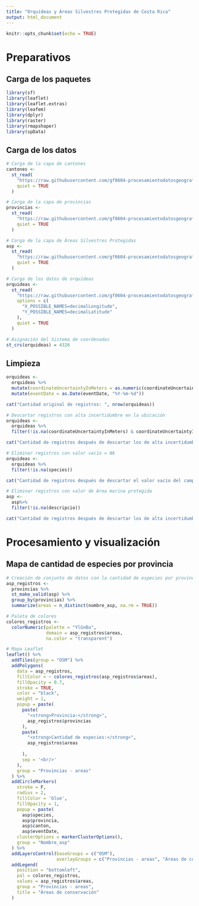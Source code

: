 ---
title: "Orquídeas y Áreas Silvestres Protegidas de Costa Rica"
output: html_document
---

```{r setup, include=FALSE}
knitr::opts_chunk$set(echo = TRUE)
```

# Preparativos

## Carga de los paquetes
```{r carga-paquetes, message=FALSE, warning=FALSE}
library(sf)
library(leaflet)
library(leaflet.extras)
library(leafem)
library(dplyr)
library(raster)
library(rmapshaper)
library(spData)
```

## Carga de los datos
```{r}
# Carga de la capa de cantones
cantones <-
  st_read(
    "https://raw.githubusercontent.com/gf0604-procesamientodatosgeograficos/2021i-datos/main/ign/delimitacion-territorial-administrativa/cr_cantones_simp_wgs84.geojson",
    quiet = TRUE
  )

# Carga de la capa de provincias
provincias <-
  st_read(
    "https://raw.githubusercontent.com/gf0604-procesamientodatosgeograficos/2021i-datos/main/ign/delimitacion-territorial-administrativa/cr_provincias_simp_wgs84.geojson",
    quiet = TRUE
  )

# Carga de la capa de Áreas Silvestres Protegidas
asp <-
  st_read(
    "https://raw.githubusercontent.com/gf0604-procesamientodatosgeograficos/2021i-datos/main/sinac/asp/asp-wgs84.geojson",
    quiet = TRUE
  )

# Carga de los datos de orquídeas
orquideas <-
  st_read(
    "https://raw.githubusercontent.com/gf0604-procesamientodatosgeograficos/2021i-datos/main/gbif/orchidaceae-cr-registros.csv",
    options = c(
      "X_POSSIBLE_NAMES=decimalLongitude",
      "Y_POSSIBLE_NAMES=decimalLatitude"
    ),
    quiet = TRUE
  )

# Asignación del Sistema de coordenadas
st_crs(orquideas) = 4326
```

## Limpieza
```{r cambio-tipo-datos}
orquideas <-
  orquideas %>%
  mutate(coordinateUncertaintyInMeters = as.numeric(coordinateUncertaintyInMeters)) %>%
  mutate(eventDate = as.Date(eventDate, "%Y-%m-%d"))

cat("Cantidad original de registros: ", nrow(orquideas))
```

```{r limpieza-datos}
# Descartar registros con alta incertidumbre en la ubicación
orquideas <-
  orquideas %>%
  filter(!is.na(coordinateUncertaintyInMeters) & coordinateUncertaintyInMeters <= 1000)

cat("Cantidad de registros después de descartar los de alta incertidumbre en la ubicación: ", nrow(orquideas))
```

```{r descartar-registros}
# Eliminar registros con valor vacío = NA
orquideas <-
  orquideas %>%
  filter(!is.na(species))

cat("Cantidad de registros después de descartar el valor vacío del campo species: ", nrow(orquideas))
```

```{r eliminar-registros}
# Eliminar registros con valor de Area marina protegida
asp <-
  asp%>%
  filter(!is.na(descripcio))

cat("Cantidad de registros después de descartar los de alta incertidumbre en la ubicación: ", nrow(asp))
```

# Procesamiento y visualización 

## Mapa de cantidad de especies por provincia
```{r calculo}
# Creación de conjunto de datos con la cantidad de especies por provincia
asp_registros <-
  provincias %>%
  st_make_valid(asp) %>%
  group_by(provincias) %>%
  summarize(areas = n_distinct(nombre_asp, na.rm = TRUE))
```

```{r map-provincias}
# Paleta de colores
colores_registros <-
  colorNumeric(palette = "YlGnBu",
               domain = asp_registros$areas,
               na.color = "transparent")

# Mapa Leaflet
leaflet() %>%
  addTiles(group = "OSM") %>%
  addPolygons(
    data = asp_registros,
    fillColor = ~ colores_registros(asp_registros$areas),
    fillOpacity = 0.7,
    stroke = TRUE,
    color = "black",
    weight = 1,
    popup = paste(
      paste(
        "<strong>Provincia:</strong>",
        asp_registros$provincias
      ),
      paste(
        "<strong>Cantidad de especies:</strong>",
        asp_registros$areas
        
      ),
      sep = '<br/>'
    ),
    group = "Provincias - areas"
  ) %>%
  addCircleMarkers(
    stroke = F,
    radius = 2,
    fillColor = 'blue',
    fillOpacity = 1,
    popup = paste(
      asp$species,
      asp$provincia,
      asp$canton,
      asp$eventDate,
    clusterOptions = markerClusterOptions(),
    group = "Nombre_asp"
  ) %>%  
  addLayersControl(baseGroups = c("OSM"),
                   overlayGroups = c("Provincias - areas", "Áreas de conservación")) %>%
  addLegend(
    position = "bottomleft",
    pal = colores_registros,
    values = asp_registros$areas,
    group = "Provincias - areas",
    title = "Áreas de conservación"
  )

```











